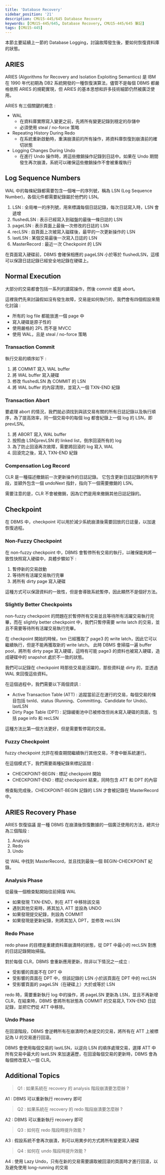 ```yaml
---
title: 'Database Recovery'
sidebar_position: '21'
description: CMU15-445/645 Database Recovery
keywords: [CMU15-445/645, Database Recovery, CMU15-445/645 筆記]
tags: [CMU15-445]
---
```


<head>
  <title>CMU 15-445 Database Recovery</title>
</head>

本節主要延續上一節的 Database Logging，討論故障發生後，要如何恢復資料庫的狀態。

## ARIES

ARIES (Algorithms for Recovery and Isolation Exploiting Semantics) 是 IBM 在 1990 年代初期為 DB2 系統開發的一種恢復演算法，儘管不是每個 DBMS 都嚴格依照 ARIES 的規範實現，但 ARIES 的基本思想和許多技術細節仍然被廣泛使用。

ARIES 有三個關鍵的概念 :

- WAL
  - 在資料庫實際寫入變更之前，先將所有變更記錄到穩定的存儲中
  - 必須使用 steal / no-force 策略
- Repeating History During Redo
  - 在系統重新啟動時，重演崩潰前的所有操作，將資料庫恢復到崩潰前的確切狀態
- Logging Changes During Undo
  - 在進行 Undo 操作時，將這些撤銷操作記錄到日誌中。如果在 Undo 期間發生再次崩潰，系統可以確保這些撤銷操作不會被重複執行

## Log Sequence Numbers

WAL 中的每條紀錄都需要包含一個唯一的序列號，稱為 LSN (Log Sequence Number)，各個元件都需要紀錄屬於他們的 LSN。

<ImageModal src="/img/cmu15-445/c21/image.webp" caption="Log Sequence Numbers" />

1. LSN : 全局唯一的序列號，用來標識每個日誌記錄，每次日誌寫入時，LSN 會遞增
2. flushedLSN : 表示已經寫入到磁盤的最後一條日誌的 LSN
3. pageLSN : 表示頁面上最後一次修改的日誌的 LSN
4. recLSN : 自頁面上次被寫入磁碟後，最早的一次更新操作的 LSN
5. lastLSN : 某個交易最後一次寫入日誌的 LSN
6. MasterRecord : 最近一次 Checkpoint 的 LSN

在頁面寫入硬碟前，DBMS 會確保相應的 pageLSN 小於等於 flushedLSN，這樣可以保證日誌記錄已經安全地記錄在硬碟上。

<ImageModal src="/img/cmu15-445/c21/image-1.webp" caption="Log Sequence Numbers" />

## Normal Execution

大部分的交易都會包括一系列的讀寫操作，然後 commit 或是 abort。

這裡我們先來討論假如沒有發生故障，交易是如何執行的，我們會有四個假設來簡化討論 :

- 所有的 log file 都能放進一個 page 中
- 寫入硬碟是原子性的
- 使用嚴格的 2PL 而不是 MVCC
- 使用 WAL，且是 steal / no-force 策略

### Transaction Commit

執行交易的順序如下 :

1. 將 COMMIT 寫入 WAL buffer
2. 將 WAL buffer 寫入硬碟
3. 修改 flushedLSN 為 COMMIT 的 LSN
4. 將 WAL buffer 的內容清除，並寫入一個 TXN-END 紀錄

<ImageModal src="/img/cmu15-445/c21/image-2.webp" caption="Transaction Commit" />

### Transaction Abort

要處理 abort 的情況，我們就必須找到與該交易有關的所有日誌記錄以及執行順序，為了提高效率，同一個交易中的每個 log 都會紀錄上一個 log 的 LSN，即 prevLSN。

1. 將 ABORT 寫入 WAL buffer
2. 按照由 LSN|prevLSN 的 linked list，倒序回滾所有的 log
3. 為了防止回滾再次故障，需要將回滾的 log 寫入 WAL
4. 回滾完之後，寫入 TXN-END 紀錄

<ImageModal src="/img/cmu15-445/c21/image-3.webp" caption="Transaction Abort" />

### Compensation Log Record

CLR 是一種描述撤銷前一次更新操作的日誌記錄。
它包含更新日誌記錄的所有字段，並額外包含一個 undoNext 指針，指向下一個需要撤銷的 LSN。

需要注意的是，CLR 不會被撤銷，因為它們是用來撤銷其他日誌記錄的。

<ImageModal src="/img/cmu15-445/c21/image-4.webp" caption="Compensation Log Record" />

## Checkpoint

在 DBMS 中，checkpoint 可以用於減少系統崩潰後需要回放的日誌量，以加速恢復過程。

### Non-Fuzzy Checkpoint

在 non-fuzzy checkpoint 中，DBMS 會暫停所有交易的執行，以確保能夠將一致性快照寫入硬碟中，具體步驟如下 :

1. 暫停新的交易啟動
2. 等待所有活躍交易執行完畢
3. 將所有 dirty page 寫入硬碟

這種方式可以保證資料的一致性，但是會導致系統暫停，因此顯然不是個好方法。

### Slightly Better Checkpoints

non-fuzzy checkpoint 的問題在於暫停所有交易並且等待所有活躍交易執行完畢，而在 slightly better checkpoint 中，我們只暫停需要 write latch 的交易，並且不需要等待所有活躍交易執行完畢。

<ImageModal src="/img/cmu15-445/c21/image-5.webp" caption="Slightly Better Checkpoints" />

在 checkpoint 開始的時候，txn 已經獲取了 page3 的 write latch，因此它可以繼續執行，但是不能再獲取新的 write latch。
此時 DBMS 會掃描一遍 buffer pool，將所有 dirty page 寫入硬碟，這時有可能 page3 的資料也被寫入硬碟，造成硬碟中的 snapshot 處於不一致的狀態。

<ImageModal src="/img/cmu15-445/c21/image-5.webp" caption="Slightly Better Checkpoints" />

我們可以記錄在 checkpoint 時那些交易是活躍的，那些資料是 dirty 的，並透過 WAL 來回復這些資料。

在這個過程中，我們需要以下兩個資訊 :

- Active Transaction Table (ATT) : 追蹤當前正在運行的交易，每個交易的條目包括 txnId、status (Running、Committing、Candidate for Undo)、lastLSN
- Dirty Page Table (DPT) : 記錄緩衝池中已被修改但尚未寫入硬碟的頁面，包括 page info 和 recLSN

這種方法比第一個方法更好，但是需要暫停寫的交易。

### Fuzzy Checkpoint

fuzzy checkpoint 允許在檢查期間繼續執行其他交易，不會中斷系統運行。

<ImageModal src="/img/cmu15-445/c21/image-6.webp" caption="Fuzzy Checkpoint" />

在這個模式下，我們需要兩種紀錄來標記區間 :

- CHECKPOINT-BEGIN : 標記 checkpoint 開始
- CHECKPOINT-END : 標記 checkpoint 結束，同時包含 ATT 和 DPT 的內容

檢查點完成後，CHECKPOINT-BEGIN 記錄的 LSN 才會被記錄在 MasterRecord 中。

## ARIES Recovery Phase

ARIES 恢復協議 是一種 DBMS 在崩潰後恢復數據的一個廣泛使用的方法，總共分為三個階段 :

1. Analysis
2. Redo
3. Undo

從 WAL 中找到 MasterRecord，並且找到最後一個 BEGIN-CHECKPOINT 紀錄。

<ImageModal src="/img/cmu15-445/c21/image-7.webp" caption="ARIES Recovery Phase" />

### Analysis Phase

從最後一個檢查點開始往前掃描 WAL

- 如果發現 TXN-END，則在 ATT 中移除該交易
- 遇到其他交易時，將其加入 ATT 並設為 UNDO
- 如果發現提交紀錄，則設為 COMMIT
- 如果發現是更新紀錄，則將其加入 DPT，並修改 recLSN

### Redo Phase

redo phase 的目標是重建資料庫崩潰時的狀態，從 DPT 中最小的 recLSN 對應的日誌記錄開始掃描。

對於每個 CLR，DBMS 會重新應用更新，除非以下情況之一成立 :

- 受影響的頁面不在 DPT 中
- 受影響的頁面在 DPT 中，但該記錄的 LSN 小於該頁面在 DPT 中的 recLSN
- 受影響頁面的 pageLSN（在硬碟上）大於或等於 LSN

redo 時，需要重新執行 log 中的操作，將 pageLSN 更新為 LSN，並且不再新增 CLR，在結束時，DBMS 會將所有狀態為 COMMIT 的交易寫入 TXN-END 日誌記錄，並把它們從 ATT 中移除。

### Undo Phase

在回滾階段，DBMS 會逆轉所有在崩潰時仍未提交的交易，將所有在 ATT 上被標記為 U 的交易進行回滾。

DBMS 會使用每個交易的 lastLSN，以逆向 LSN 的順序處理交易，選擇 ATT 中所有交易中最大的 lastLSN 來加速遍歷，在回滾每個交易的更新時，DBMS 會為每個修改寫入一個 CLR。

## Additional Topics

> Q1 : 如果系統在 recovery 的 analysis 階段崩潰要怎麼辦 ?

A1 : DBMS 可以重新執行 recovery 即可

> Q2 : 如果系統在 recovery 的 redo 階段崩潰要怎麼辦 ?

A2 : DBMS 可以重新執行 recovery 即可

> Q3 : 如何在 redo 階段時提升效能 ?

A3 : 假設系統不會再次崩潰，則可以用異步的方式將所有變更寫入硬碟

> Q4 : 如何在 undo 階段時提升效能 ?

A4 : 使用 Lazy Undo，只有在新的交易需要讀取被回滾的頁面時才進行回滾，以及避免使用 long-running 的交易
